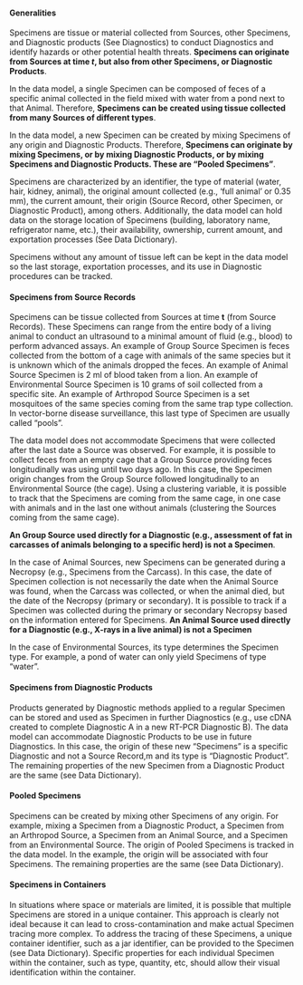 <!-- # Specimens {.unnumbered} -->

#### Generalities

Specimens are tissue or material collected from Sources, other Specimens, and  Diagnostic products (See Diagnostics) to conduct Diagnostics and identify hazards or other potential health threats. **Specimens can originate from Sources at time *t*, but also from other Specimens, or Diagnostic Products**.

In the data model, a single Specimen can be composed of feces of a specific animal collected in the field mixed with water from a pond next to that Animal. Therefore, **Specimens can be created using tissue collected from many Sources of different types**. 

In the data model, a new Specimen can be created by mixing Specimens of any origin and Diagnostic Products. Therefore, **Specimens can originate by mixing Specimens, or by mixing Diagnostic Products, or by mixing Specimens and Diagnostic Products. These are "Pooled Specimens"**. 

Specimens are characterized by an identifier, the type of material (water, hair, kidney, animal), the original amount collected (e.g., 'full animal' or 0.35 mm), the current amount, their origin (Source Record, other Specimen, or Diagnostic Product), among others. Additionally, the data model can hold data on the storage location of Specimens (building, laboratory name, refrigerator name, etc.), their availability, ownership, current amount, and exportation processes (See Data Dictionary). 

Specimens without any amount of tissue left can be kept in the data model so the last storage, exportation processes, and its use in Diagnostic procedures can be tracked.

#### Specimens from Source Records 

Specimens can be tissue collected from Sources at time **t** (from Source Records). These Specimens can range from the entire body of a living animal to conduct an ultrasound to a minimal amount of fluid (e.g., blood) to perform advanced assays. An example of Group Source Specimen is feces collected from the bottom of a cage with animals of the same species but it is unknown which of the animals dropped the feces. An example of Animal Source Specimen is 2 ml of blood taken from a lion. An example of Environmental Source Specimen is 10 grams of soil collected from a specific site. An example of Arthropod Source Specimen is a set mosquitoes of the same species coming from the same trap type collection. In vector-borne disease surveillance, this last type of Specimen are usually called "pools". 

The data model does not accommodate Specimens that were collected after the last date a Source was observed. For example, it is possible to collect feces from an empty cage that a Group Source providing feces longitudinally was using until two days ago. In this case, the Specimen origin changes from the Group Source followed longitudinally to an Environmental Source (the cage). Using a clustering variable, it is possible to track that the Specimens are coming from the same cage, in one case with animals and in the last one without animals (clustering the Sources coming from the same cage). 

**An Group Source used directly for a Diagnostic (e.g., assessment of fat in carcasses of animals belonging to a specific herd) is not a Specimen**.

In the case of Animal Sources, new Specimens can be generated during a Necropsy (e.g., Specimens from the Carcass). In this case, the date of Specimen collection is not necessarily the date when the Animal Source was found, when the Carcass was collected, or when the animal died, but the date of the Necropsy (primary or secondary). It is possible to track if a Specimen was collected during the primary or secondary Necropsy based on the information entered for Specimens. **An Animal Source used directly for a Diagnostic (e.g., X-rays in a live animal) is not a Specimen**

In the case of Environmental Sources, its type determines the Specimen type. For example, a pond of water can only yield Specimens of type "water".

#### Specimens from Diagnostic Products

Products generated by Diagnostic methods applied to a regular Specimen can be stored and used as Specimen in further Diagnostics (e.g., use cDNA created to complete Diagnostic A in a new RT-PCR Diagnostic B). The data model can accommodate Diagnostic Products to be use in future Diagnostics. In this case, the origin of these new "Specimens" is a specific Diagnostic and not a Source Record,m and its type is "Diagnostic Product". The remaining properties of the new Specimen from a Diagnostic Product are the same (see Data Dictionary).

#### Pooled Specimens 

Specimens can be created by mixing other Specimens of any origin. For example, mixing a Specimen from a Diagnostic Product, a Specimen from an Arthropod Source, a Specimen from an Animal Source, and a Specimen from an Environmental Source. The origin of Pooled Specimens is tracked in the data model. In the example, the origin will be associated with four Specimens. The remaining properties are the same (see Data Dictionary). 

#### Specimens in Containers

In situations where space or materials are limited, it is possible that multiple Specimens are stored in a unique container. This approach is clearly not ideal because it can lead to cross-contamination and make actual Specimen tracing more complex. To address the tracing of these Specimens, a unique container identifier, such as a jar identifier, can be provided to the Specimen (see Data Dictionary). Specific properties for each individual Specimen within the container, such as type, quantity, etc, should allow their visual identification within the container.
